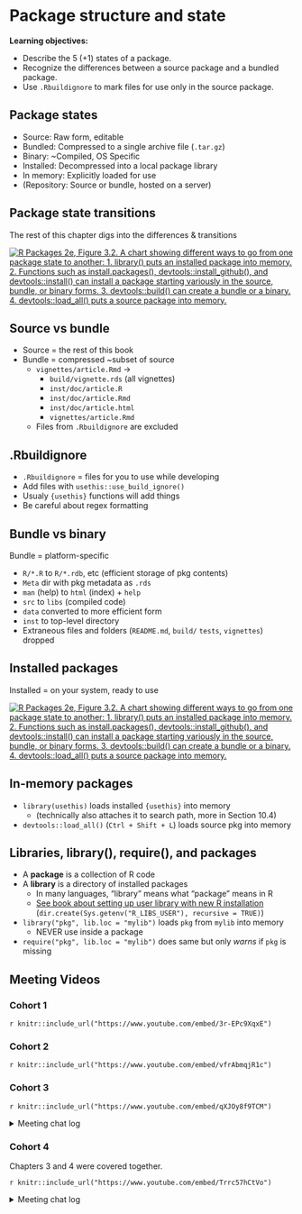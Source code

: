 # Package structure and state

**Learning objectives:**

-   Describe the 5 (+1) states of a package.
-   Recognize the differences between a source package and a bundled package.
-   Use `.Rbuildignore` to mark files for use only in the source package.

## Package states {-}

-   Source: Raw form, editable
-   Bundled: Compressed to a single archive file (`.tar.gz`)
-   Binary: ~Compiled, OS Specific
-   Installed: Decompressed into a local package library
-   In memory: Explicitly loaded for use
-   (Repository: Source or bundle, hosted on a server)

## Package state transitions {-}

The rest of this chapter digs into the differences & transitions

[![R Packages 2e, Figure 3.2. A chart showing different ways to go from one package state to another: 1. library() puts an installed package into memory. 2. Functions such as install.packages(), devtools::install_github(), and devtools::install() can install a package starting variously in the source, bundle, or binary forms. 3. devtools::build() can create a bundle or a binary. 4. devtools::load_all() puts a source package into memory.](images/03-package-structure/install-load.png)](https://r-pkgs.org/structure.html#fig-installation)

## Source vs bundle {-}

-   Source = the rest of this book
-   Bundle = compressed ~subset of source
    -   `vignettes/article.Rmd` → 
        -   `build/vignette.rds` (all vignettes)
        -   `inst/doc/article.R`
        -   `inst/doc/article.Rmd`
        -   `inst/doc/article.html`
        -   `vignettes/article.Rmd`
    -   Files from `.Rbuildignore` are excluded

## .Rbuildignore {-}

-   `.Rbuildignore` = files for you to use while developing
-   Add files with `usethis::use_build_ignore()`
-   Usualy `{usethis}` functions will add things
-   Be careful about regex formatting

## Bundle vs binary {-}

Bundle = platform-specific

-   `R/*.R` to `R/*.rdb`, etc (efficient storage of pkg contents)
-   `Meta` dir with pkg metadata as `.rds`
-   `man` (help) to `html` (index) + `help`
-   `src` to `libs` (compiled code)
-   `data` converted to more efficient form
-   `inst` to top-level directory
-   Extraneous files and folders (`README.md`, `build/` `tests`, `vignettes`) dropped

## Installed packages {-}

Installed = on your system, ready to use

[![R Packages 2e, Figure 3.2. A chart showing different ways to go from one package state to another: 1. library() puts an installed package into memory. 2. Functions such as install.packages(), devtools::install_github(), and devtools::install() can install a package starting variously in the source, bundle, or binary forms. 3. devtools::build() can create a bundle or a binary. 4. devtools::load_all() puts a source package into memory.](images/03-package-structure/install-load.png)](https://r-pkgs.org/structure.html#fig-installation)

## In-memory packages {-}

-   `library(usethis)` loads installed `{usethis}` into memory
    -   (technically also attaches it to search path, more in Section 10.4)
-   `devtools::load_all()` (`Ctrl + Shift + L`) loads source pkg into memory

## Libraries, library(), require(), and packages {-}

-   A **package** is a collection of R code
-   A **library** is a directory of installed packages
    -   In many languages, "library" means what "package" means in R
    -   [See book about setting up user library with new R installation](https://r-pkgs.org/structure.html#sec-library) (`dir.create(Sys.getenv("R_LIBS_USER"), recursive = TRUE)`)
-   `library("pkg", lib.loc = "mylib")` loads `pkg` from `mylib` into memory
    -   NEVER use inside a package
-   `require("pkg", lib.loc = "mylib")` does same but only *warns* if `pkg` is missing

## Meeting Videos

### Cohort 1

`r knitr::include_url("https://www.youtube.com/embed/3r-EPc9XqxE")`


### Cohort 2

`r knitr::include_url("https://www.youtube.com/embed/vfrAbmqjR1c")`


### Cohort 3

`r knitr::include_url("https://www.youtube.com/embed/qXJOy8f9TCM")`

<details>
<summary> Meeting chat log </summary>

```
00:30:11	Isabella Velásquez:	RSPM: https://www.rstudio.com/products/package-manager/
00:30:16	Isabella Velásquez:	and it’s called PyPI!
01:04:57	Isabella Velásquez:	https://pypi.org/
01:15:53	collinberke:	Microsoft’s capture of R Packages: https://mran.microsoft.com/documents/rro/reproducibility
```
</details>


### Cohort 4

Chapters 3 and 4 were covered together.

`r knitr::include_url("https://www.youtube.com/embed/Trrc57hCtVo")`

<details>
<summary> Meeting chat log </summary>

```
00:10:54	defuneste:	bad connection tonight
00:12:27	defuneste:	I was there with Oluwafemi
00:12:49	defuneste:	my main take is that I should move to quarto
00:13:46	Jamie:	Good take defuneste. Three core reasons?
00:14:26	defuneste:	new stuff will not be implemented in rmd
00:14:46	defuneste:	and rmd will just be maintained
00:16:03	Jamie:	sweet!
00:16:06	Schafer, Toryn:	https://docs.google.com/spreadsheets/d/1AlgFwMR42NjjoG2lcm0hf_pk5ZACw-n8UCwnrny91bU/edit#gid=0
00:16:46	defuneste:	surprise test !
00:24:52	defuneste:	https://www.openblas.net/
00:28:49	Schafer, Toryn:	require is designed for use inside other functions; it returns FALSE and gives a warning (rather than an error as library() does by default) if the package does not exist.
00:36:30	defuneste:	https://gitlab.com/dickoa/prepr/
00:37:04	defuneste:	her it say windows user need to add rtools
00:37:23	defuneste:	as a linux users I nened to install gmp and mpfr
00:37:29	defuneste:	needed
00:47:28	defuneste:	https://xkcd.com/1168/
00:59:38	defuneste:	sudo su -c "R -e \"install.packages('devtools')\"" this in command line to instll a package from shell as a super user
01:02:01	defuneste:	see the lengthy manual : https://cran.r-project.org/doc/manuals/r-release/R-intro.html#Invoking-R-from-the-command-line
01:03:18	Schafer, Toryn:	"/Users/torynschafer/Library/R/x86_64/4.2/library"
01:03:48	Schafer, Toryn:	Sys.getenv("R_LIBS_USER")
01:04:13	defuneste:	"/home/defuneste/R/x86_64-pc-linux-gnu-library/4.2"
01:04:18	Ryan McShane:	Mine on Windows: 
"C:\\Program Files\\R\\library"
01:09:01	defuneste:	~/ is the same for me /home/defuneste/
01:10:25	Neil Birrell:	Sorry - I need to head off as someone else has booked the meeting room. Possibly a good question to add to the sheet as well :)
01:12:39	Oluwafemi Oyedele:	Thank you !!!
01:16:16	Howard Baek:	Thanks for coming!
01:16:45	Jamie:	Thanks everyone. I have to go now. See you next week.
01:18:50	Howard Baek:	Sorry I had to leave my desk! See everyone next week.
```
</details>
